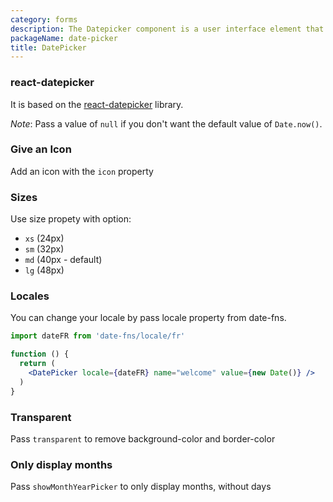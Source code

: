 ```yaml
---
category: forms
description: The Datepicker component is a user interface element that enables users to select dates from a calendar interface. It provides an intuitive way to input dates, offering a dropdown or popup calendar for selecting days, months, and years. Datepickers are essential for forms and applications requiring date inputs, ensuring accurate and user-friendly date selection.
packageName: date-picker
title: DatePicker
---
```


### react-datepicker

It is based on the [react-datepicker](https://github.com/Hacker0x01/react-datepicker) library.

_Note_: Pass a value of `null` if you don't want the default value of `Date.now()`.

<div data-playground="react-date-picker.tsx" data-component="DatePicker"></div>

### Give an Icon

Add an icon with the `icon` property

<div data-playground="icon.tsx" data-component="DatePicker"></div>

### Sizes

Use size propety with option:

- `xs` (24px)
- `sm` (32px)
- `md` (40px - default)
- `lg` (48px)

<div data-playground="sizes.tsx" data-component="DatePicker"></div>

### Locales

You can change your locale by pass locale property from date-fns.

```jsx
import dateFR from 'date-fns/locale/fr'

function () {
  return (
    <DatePicker locale={dateFR} name="welcome" value={new Date()} />
  )
}
```

### Transparent

Pass `transparent` to remove background-color and border-color

<div data-playground="transparent.tsx" data-component="DatePicker"></div>

### Only display months

Pass `showMonthYearPicker` to only display months, without days

<div data-playground="months.tsx" data-component="DatePicker"></div>
